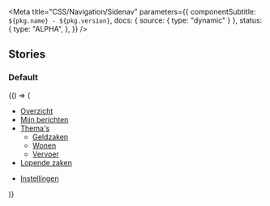 

<Meta
  title="CSS/Navigation/Sidenav"
  parameters={{
    componentSubtitle: `${pkg.name} - ${pkg.version}`,
    docs: { source: { type: "dynamic" } },
    status: {
      type: "ALPHA",
    },
  }}
/>

## Stories

### Default

<Canvas>
  <Story name="Default">
    {() => (
      <nav>
        <ul class={"denhaag-sidenav__list"}>
          <li class={"denhaag-sidenav__item"}>
            <a href={"/#"} class={"denhaag-sidenav__link"}>
              <GridIcon />
              Overzicht
            </a>
          </li>
          <li class={"denhaag-sidenav__item"}>
            <a href={"/#"} class={"denhaag-sidenav__link"}>
              <InboxIcon />
              Mijn berichten
            </a>
          </li>
          <li class={"denhaag-sidenav__item--parent"}>
            <a href={"/#"} class={"denhaag-sidenav__link denhaag-sidenav__link--parent"}>
              <DocumentIcon />
              Thema&apos;s
            </a>
            <ul class={"denhaag-sidenav__list denhaag-sidenav__list--child"}>
              <li class={"denhaag-sidenav__item denhaag-sidenav__item--child"}>
                <a href={"/#"} class={"denhaag-sidenav__link denhaag-sidenav__link--child"}>
                  Geldzaken
                </a>
              </li>
              <li class={"denhaag-sidenav__item denhaag-sidenav__item--child"}>
                <a href={"/#"} class={"denhaag-sidenav__link denhaag-sidenav__link--child"}>
                  Wonen
                </a>
              </li>
              <li class={"denhaag-sidenav__item denhaag-sidenav__item--child"}>
                <a href={"/#"} class={"denhaag-sidenav__link denhaag-sidenav__link--child"}>
                  Vervoer
                </a>
              </li>
            </ul>
          </li>
          <li class={"denhaag-sidenav__item"}>
            <a href={"/#"} class={"denhaag-sidenav__link"}>
              <ArchiveIcon />
              Lopende zaken
            </a>
          </li>
        </ul>
        <div class={"denhaag-divider"}></div>
        <ul class={"denhaag-sidenav__list"}>
          <li class={"denhaag-sidenav__item"}>
            <a href={"/#"} className={"denhaag-sidenav__link"}>
              <SettingsIcon />
              Instellingen
            </a>
          </li>
        </ul>
      </nav>
    )}
  </Story>
</Canvas>
